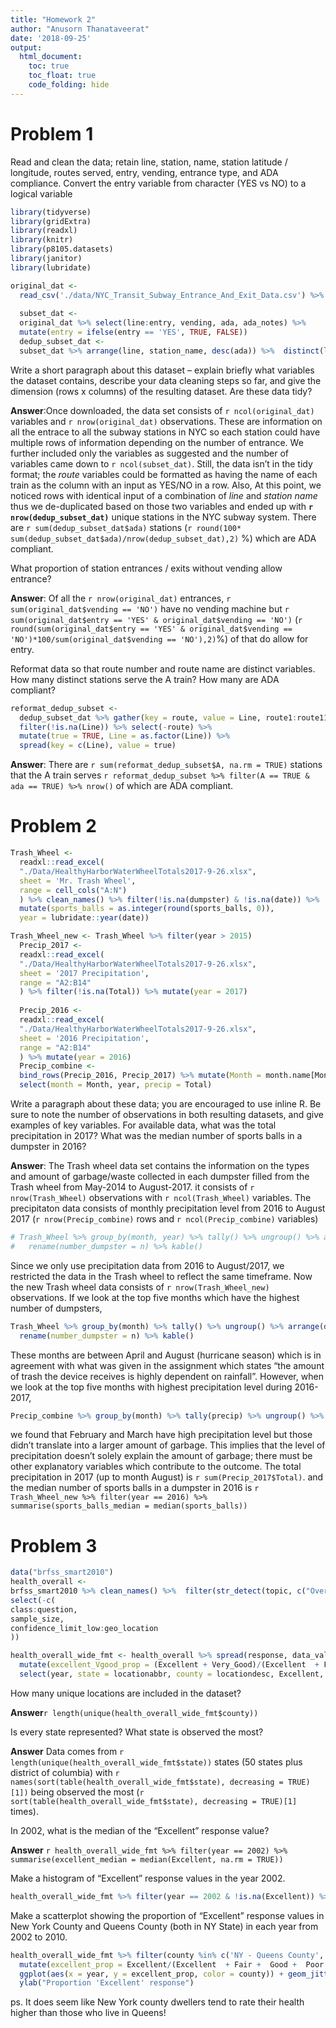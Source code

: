 ```yaml
---
title: "Homework 2"
author: "Anusorn Thanataveerat"
date: '2018-09-25'
output:
  html_document:
    toc: true
    toc_float: true
    code_folding: hide
---
```


# Problem 1

Read and clean the data; retain line, station, name, station latitude / longitude, routes served, entry, vending, entrance type, and ADA compliance. Convert the entry variable from character (YES vs NO) to a logical variable

```r
library(tidyverse)
library(gridExtra)
library(readxl)
library(knitr)
library(p8105.datasets)
library(janitor)
library(lubridate)
```
```r
original_dat <-
  read_csv('./data/NYC_Transit_Subway_Entrance_And_Exit_Data.csv') %>% clean_names()
  
  subset_dat <-
  original_dat %>% select(line:entry, vending, ada, ada_notes) %>%
  mutate(entry = ifelse(entry == 'YES', TRUE, FALSE))
  dedup_subset_dat <-
  subset_dat %>% arrange(line, station_name, desc(ada)) %>%  distinct(line, station_name, .keep_all = TRUE) 
```

Write a short paragraph about this dataset – explain briefly what variables the dataset contains, describe your data cleaning steps so far, and give the dimension (rows x columns) of the resulting dataset. Are these data tidy?

**Answer**:Once downloaded, the data set consists of `r ncol(original_dat)` variables and `r nrow(original_dat)` observations. These are information on all the entrace to all the subway stations in NYC so each station could have multiple rows of information depending on the number of entrance. We further included only the variables as suggested and the number of variables came down to `r ncol(subset_dat)`. Still, the data isn't in the tidy format; the *route* variables could be formatted as having the name of each train as the column with an input as YES/NO in a row. Also, At this point, we noticed rows with identical input of a combination of *line* and *station name* thus we de-duplicated based on those two variables and ended up with **`r nrow(dedup_subset_dat)`** unique stations in the NYC subway system. There are `r sum(dedup_subset_dat$ada)` stations (`r round(100* sum(dedup_subset_dat$ada)/nrow(dedup_subset_dat),2)` %) which are ADA compliant.

What proportion of station entrances / exits without vending allow entrance?

**Answer**: Of all the `r nrow(original_dat)` entrances, `r sum(original_dat$vending == 'NO')` have no vending machine but `r sum(original_dat$entry == 'YES' & original_dat$vending == 'NO')` (`r round(sum(original_dat$entry == 'YES' & original_dat$vending == 'NO')*100/sum(original_dat$vending == 'NO'),2)`%) of that do allow for entry.  

Reformat data so that route number and route name are distinct variables. How many distinct stations serve the A train? How many are ADA compliant?

```r
reformat_dedup_subset <-
  dedup_subset_dat %>% gather(key = route, value = Line, route1:route11) %>%
  filter(!is.na(Line)) %>% select(-route) %>%
  mutate(true = TRUE, Line = as.factor(Line)) %>%
  spread(key = c(Line), value = true) 
```

**Answer**: There are `r sum(reformat_dedup_subset$A, na.rm = TRUE)` stations that the A train serves `r reformat_dedup_subset %>% filter(A == TRUE & ada == TRUE) %>% nrow()` of which are ADA compliant.

# Problem 2
```r
Trash_Wheel <-
  readxl::read_excel(
  "./Data/HealthyHarborWaterWheelTotals2017-9-26.xlsx",
  sheet = 'Mr. Trash Wheel',
  range = cell_cols("A:N")
  ) %>% clean_names() %>% filter(!is.na(dumpster) & !is.na(date)) %>%
  mutate(sports_balls = as.integer(round(sports_balls, 0)),
  year = lubridate::year(date))

Trash_Wheel_new <- Trash_Wheel %>% filter(year > 2015)
  Precip_2017 <-
  readxl::read_excel(
  "./Data/HealthyHarborWaterWheelTotals2017-9-26.xlsx",
  sheet = '2017 Precipitation',
  range = "A2:B14"
  ) %>% filter(!is.na(Total)) %>% mutate(year = 2017)
  
  Precip_2016 <-
  readxl::read_excel(
  "./Data/HealthyHarborWaterWheelTotals2017-9-26.xlsx",
  sheet = '2016 Precipitation',
  range = "A2:B14"
  ) %>% mutate(year = 2016)
  Precip_combine <-
  bind_rows(Precip_2016, Precip_2017) %>% mutate(Month = month.name[Month]) %>%
  select(month = Month, year, precip = Total)

```

Write a paragraph about these data; you are encouraged to use inline R. Be sure to note the number of observations in both resulting datasets, and give examples of key variables. For available data, what was the total precipitation in 2017? What was the median number of sports balls in a dumpster in 2016?

**Answer**: The Trash wheel data set contains the information on the types and amount of garbage/waste collected in each dumpster filled from the Trash wheel from May-2014 to August-2017. it consists of `r nrow(Trash_Wheel)` observations with `r ncol(Trash_Wheel)` variables. The precipitaton data consists of monthly precipitation level from 2016 to August 2017 (`r nrow(Precip_combine)` rows and `r ncol(Precip_combine)` variables) 
```r
# Trash_Wheel %>% group_by(month, year) %>% tally() %>% ungroup() %>% arrange(desc(n)) %>% top_n(10) %>% 
#   rename(number_dumpster = n) %>% kable()
```

Since we only use precipitation data from 2016 to August/2017, we restricted the data in the Trash wheel to reflect the same timeframe. Now the new Trash wheel data consists of `r nrow(Trash_Wheel_new)` observations. If we look at the top five months which have the highest number of dumpsters,  
```r
Trash_Wheel %>% group_by(month) %>% tally() %>% ungroup() %>% arrange(desc(n)) %>% top_n(5) %>% 
  rename(number_dumpster = n) %>% kable()
```

These months are between April and August (hurricane season) which is in agreement with what was given in the assignment which states "the amount of trash the device receives is highly dependent on rainfall". However, when we look at the top five months with highest precipitation level during 2016-2017, 
```r
Precip_combine %>% group_by(month) %>% tally(precip) %>% ungroup() %>%  arrange(desc(n)) %>% top_n(5) %>%   rename(precip_level = n) %>% kable()
```

we found that February and March have high precipitation level but those didn't translate into a larger amount of garbage. This implies that the level of precipitation doesn't solely explain the amount of garbage; there must be other explanatory variables which contribute to the outcome.
The total precipitation in 2017 (up to month August) is `r sum(Precip_2017$Total)`. and the median number of sports balls in a dumpster in 2016 is `r Trash_Wheel_new %>% filter(year == 2016) %>% summarise(sports_balls_median = median(sports_balls))`

# Problem 3
```r
data("brfss_smart2010")
health_overall <-
brfss_smart2010 %>% clean_names() %>%  filter(str_detect(topic, c("Overall Health"))) %>%
select(-c(
class:question,
sample_size,
confidence_limit_low:geo_location
))

health_overall_wide_fmt <- health_overall %>% spread(response, data_value) %>% rename(Very_Good = `Very good`) %>% 
  mutate(excellent_Vgood_prop = (Excellent + Very_Good)/(Excellent  + Fair +  Good +  Poor + Very_Good)) %>% 
  select(year, state = locationabbr, county = locationdesc, Excellent, Very_Good, Good, Fair, Poor, excellent_Vgood_prop)
```

How many unique locations are included in the dataset? 

**Answer**`r length(unique(health_overall_wide_fmt$county))`

Is every state represented? What state is observed the most?

**Answer** Data comes from `r length(unique(health_overall_wide_fmt$state))` states (50 states plus district of columbia) with `r names(sort(table(health_overall_wide_fmt$state), decreasing = TRUE)[1])` being observed the most (`r sort(table(health_overall_wide_fmt$state), decreasing = TRUE)[1]` times).

In 2002, what is the median of the “Excellent” response value?

**Answer** `r health_overall_wide_fmt %>% filter(year == 2002) %>% summarise(excellent_median = median(Excellent, na.rm = TRUE))`

Make a histogram of “Excellent” response values in the year 2002.

```r
health_overall_wide_fmt %>% filter(year == 2002 & !is.na(Excellent)) %>% ggplot(aes(x = Excellent)) + geom_histogram()
```

Make a scatterplot showing the proportion of “Excellent” response values in New York County and Queens County (both in NY State) in each year from 2002 to 2010.
```r
health_overall_wide_fmt %>% filter(county %in% c('NY - Queens County', 'NY - New York County')) %>% 
  mutate(excellent_prop = Excellent/(Excellent  + Fair +  Good +  Poor + Very_Good)) %>% 
  ggplot(aes(x = year, y = excellent_prop, color = county)) + geom_jitter() + 
  ylab("Proportion 'Excellent' response")
```

ps. It does seem like New York county dwellers tend to rate their health higher than those who live in Queens!
